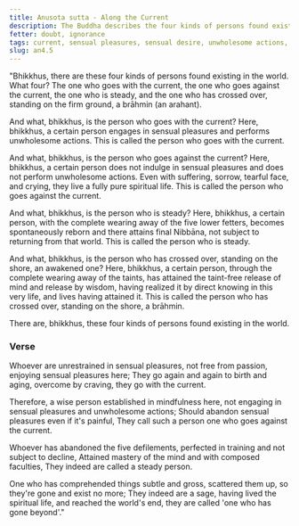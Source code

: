 ```yaml
---
title: Anusota sutta - Along the Current
description: The Buddha describes the four kinds of persons found existing in the world - those who go with the current, those who go against the current, those who are steady, and those who have crossed over, standing on the firm ground, arahants.
fetter: doubt, ignorance
tags: current, sensual pleasures, sensual desire, unwholesome actions, arahant, an, an4
slug: an4.5
---
```


"Bhikkhus, there are these four kinds of persons found existing in the world. What four? The one who goes with the current, the one who goes against the current, the one who is steady, and the one who has crossed over, standing on the firm ground, a brāhmin (an arahant).

And what, bhikkhus, is the person who goes with the current? Here, bhikkhus, a certain person engages in sensual pleasures and performs unwholesome actions. This is called the person who goes with the current.

And what, bhikkhus, is the person who goes against the current? Here, bhikkhus, a certain person does not indulge in sensual pleasures and does not perform unwholesome actions. Even with suffering, sorrow, tearful face, and crying, they live a fully pure spiritual life. This is called the person who goes against the current.

And what, bhikkhus, is the person who is steady? Here, bhikkhus, a certain person, with the complete wearing away of the five lower fetters, becomes spontaneously reborn and there attains final Nibbāna, not subject to returning from that world. This is called the person who is steady.

And what, bhikkhus, is the person who has crossed over, standing on the shore, an awakened one? Here, bhikkhus, a certain person, through the complete wearing away of the taints, has attained the taint-free release of mind and release by wisdom, having realized it by direct knowing in this very life, and lives having attained it. This is called the person who has crossed over, standing on the shore, a brāhmin.

There are, bhikkhus, these four kinds of persons found existing in the world.

### Verse

Whoever are unrestrained in sensual pleasures,
not free from passion, enjoying sensual pleasures here;
They go again and again to birth and aging,
overcome by craving, they go with the current.

Therefore, a wise person established in mindfulness here,
not engaging in sensual pleasures and unwholesome actions;
Should abandon sensual pleasures even if it's painful,
They call such a person one who goes against the current.

Whoever has abandoned the five defilements,
perfected in training and not subject to decline,
Attained mastery of the mind and with composed faculties,
They indeed are called a steady person.

One who has comprehended things subtle and gross,
scattered them up, so they're gone and exist no more;
They indeed are a sage, having lived the spiritual life,
and reached the world's end, they are called 'one who has gone beyond'."